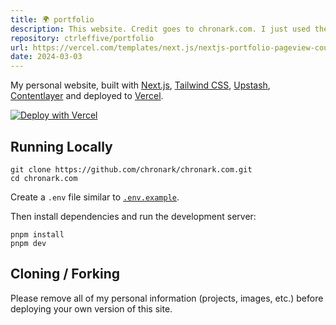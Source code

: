 ```yaml
---
title: 🌍 portfolio
description: This website. Credit goes to chronark.com. I just used the template to build mine.
repository: ctrleffive/portfolio
url: https://vercel.com/templates/next.js/nextjs-portfolio-pageview-counter
date: 2024-03-03
---
```


My personal website, built with [Next.js](https://nextjs.org/), [Tailwind CSS](https://tailwindcss.com/), [Upstash](https://upstash.com?ref=chronark.com), [Contentlayer](https://www.contentlayer.dev/) and deployed to [Vercel](https://vercel.com/).

[![Deploy with Vercel](https://vercel.com/button)](https://vercel.com/new/upstash/clone?demo-title=Next.js%20Portfolio%20with%20Pageview%20Counter&demo-description=Portfolio%20site%20with%20pageview%20counter%2C%20built%20with%20Next.js%2013%20App%20Router%2C%20Contentlayer%2C%20and%20Upstash%20Redis.&demo-url=https%3A%2F%2Fchronark.com%2F&demo-image=%2F%2Fimages.ctfassets.net%2Fe5382hct74si%2F1DA8n5a6WaP9p1FXf9LmUY%2Fc6264fa2732355787bf657df92dda8a1%2FCleanShot_2023-04-17_at_14.17.37.png&project-name=Next.js%20Portfolio%20with%20Pageview%20Counter&repository-name=nextjs-portfolio-pageview-counter&repository-url=https%3A%2F%2Fgithub.com%2Fchronark%2Fchronark.com&from=templates&integration-ids=oac_V3R1GIpkoJorr6fqyiwdhl17)

## Running Locally

```sh-session
git clone https://github.com/chronark/chronark.com.git
cd chronark.com
```
Create a `.env` file similar to [`.env.example`](https://github.com/chronark/chronark.com/blob/main/.env.example).

Then install dependencies and run the development server:
```sh-session
pnpm install
pnpm dev
```

## Cloning / Forking

Please remove all of my personal information (projects, images, etc.) before deploying your own version of this site.
